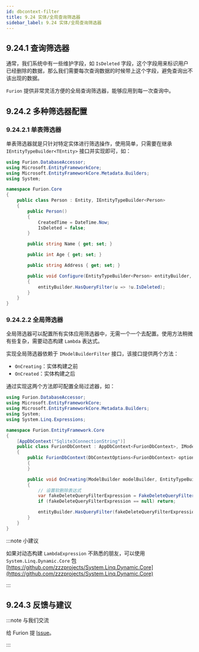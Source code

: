 ```yaml
---
id: dbcontext-filter
title: 9.24 实体/全局查询筛选器
sidebar_label: 9.24 实体/全局查询筛选器
---
```


## 9.24.1 查询筛选器

通常，我们系统中有一些维护字段，如 `IsDeleted` 字段，这个字段用来标识用户已经删除的数据，那么我们需要每次查询数据的时候带上这个字段，避免查询出不该出现的数据。

`Furion` 提供非常灵活方便的全局查询筛选器，能够应用到每一次查询中。

## 9.24.2 多种筛选器配置

### 9.24.2.1 单表筛选器

单表筛选器就是只针对特定实体进行筛选操作，使用简单，只需要在继承 `IEntityTypeBuilder<TEntity>` 接口并实现即可，如：

```cs showLineNumbers  {8,24}
using Furion.DatabaseAccessor;
using Microsoft.EntityFrameworkCore;
using Microsoft.EntityFrameworkCore.Metadata.Builders;
using System;

namespace Furion.Core
{
    public class Person : Entity, IEntityTypeBuilder<Person>
    {
        public Person()
        {
            CreatedTime = DateTime.Now;
            IsDeleted = false;
        }

        public string Name { get; set; }

        public int Age { get; set; }

        public string Address { get; set; }

        public void Configure(EntityTypeBuilder<Person> entityBuilder, DbContext dbContext, Type dbContextLocator)
        {
            entityBuilder.HasQueryFilter(u => !u.IsDeleted);
        }
    }
}
```

### 9.24.2.2 全局筛选器

全局筛选器可以配置所有实体应用筛选器中，无需一个一个去配置。使用方法稍微有些复杂，需要动态构建 `Lambda` 表达式。

实现全局筛选器依赖于 `IModelBuilderFilter` 接口，该接口提供两个方法：

- `OnCreating`：实体构建之前
- `OnCreated`：实体构建之后

通过实现这两个方法即可配置全局过滤器，如：

```cs showLineNumbers  {10,18-19,21,24}
using Furion.DatabaseAccessor;
using Microsoft.EntityFrameworkCore;
using Microsoft.EntityFrameworkCore.Metadata.Builders;
using System;
using System.Linq.Expressions;

namespace Furion.EntityFramework.Core
{
    [AppDbContext("Sqlite3ConnectionString")]
    public class FurionDbContext : AppDbContext<FurionDbContext>, IModelBuilderFilter
    {
        public FurionDbContext(DbContextOptions<FurionDbContext> options) : base(options)
        {
        }

        public void OnCreating(ModelBuilder modelBuilder, EntityTypeBuilder entityBuilder, DbContext dbContext, Type dbContextLocator)
        {
            // 设置软删除表达式
            var fakeDeleteQueryFilterExpression = FakeDeleteQueryFilterExpression(entityBuilder, dbContext);
            if (fakeDeleteQueryFilterExpression == null) return;

            entityBuilder.HasQueryFilter(fakeDeleteQueryFilterExpression);
        }
    }
}
```

:::note 小建议

如果对动态构建 `LambdaExpression` 不熟悉的朋友，可以使用 `System.Linq.Dynamic.Core` 包 [https://github.com/zzzprojects/System.Linq.Dynamic.Core](https://github.com/zzzprojects/System.Linq.Dynamic.Core)

:::

## 9.24.3 反馈与建议

:::note 与我们交流

给 Furion 提 [Issue](https://gitee.com/dotnetchina/Furion/issues/new?issue)。

:::
